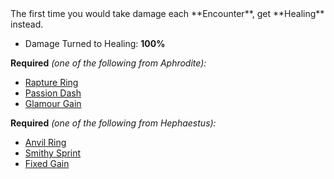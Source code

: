 
<Boon>
The first time you would take damage each **Encounter**, get **Healing** instead.

- Damage Turned to Healing: **100%**

</Boon>

**Required** _(one of the following from Aphrodite):_

- [Rapture Ring](/boons/aphrodite#rapture-ring)
- [Passion Dash](/boons/aphrodite#passion-dash)
- [Glamour Gain](/boons/aphrodite#glamour-gain)

**Required** _(one of the following from Hephaestus):_

- [Anvil Ring](/boons/hephaestus#anvil-ring)
- [Smithy Sprint](/boons/hephaestus#smithy-sprint)
- [Fixed Gain](/boons/hephaestus#fixed-gain)
